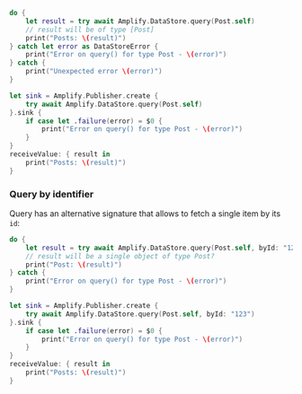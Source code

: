 <BlockSwitcher>

<Block name="Async/Await">

```swift
do {
    let result = try await Amplify.DataStore.query(Post.self)
    // result will be of type [Post]
    print("Posts: \(result)")
} catch let error as DataStoreError {
    print("Error on query() for type Post - \(error)")
} catch {
    print("Unexpected error \(error)")
}
```

</Block>

<Block name="Combine">

```swift
let sink = Amplify.Publisher.create {
    try await Amplify.DataStore.query(Post.self)
}.sink {
    if case let .failure(error) = $0 {
        print("Error on query() for type Post - \(error)")
    }
}
receiveValue: { result in
    print("Posts: \(result)")
}
```

</Block>

</BlockSwitcher>

### Query by identifier

Query has an alternative signature that allows to fetch a single item by its `id`:

<BlockSwitcher>

<Block name="Async/Await">

```swift
do {
    let result = try await Amplify.DataStore.query(Post.self, byId: "123")
    // result will be a single object of type Post?
    print("Post: \(result)")
} catch {
    print("Error on query() for type Post - \(error)")
}
```

</Block>

<Block name="Combine">

```swift
let sink = Amplify.Publisher.create {
    try await Amplify.DataStore.query(Post.self, byId: "123")
}.sink {
    if case let .failure(error) = $0 {
        print("Error on query() for type Post - \(error)")
    }
}
receiveValue: { result in
    print("Posts: \(result)")
}
```

</Block>

</BlockSwitcher>
